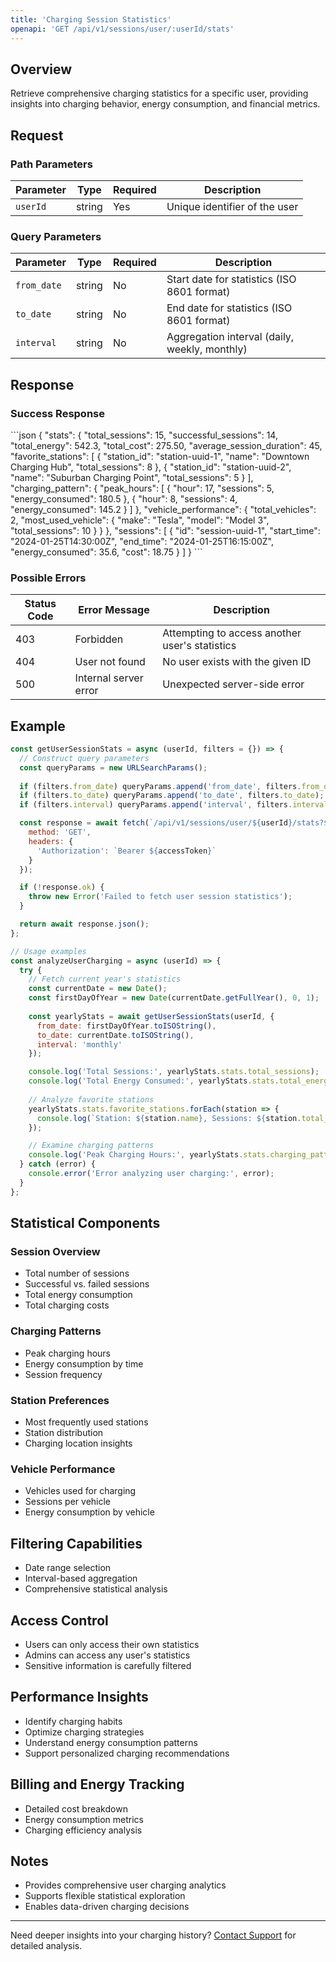 ```yaml
---
title: 'Charging Session Statistics'
openapi: 'GET /api/v1/sessions/user/:userId/stats'
---
```


## Overview

Retrieve comprehensive charging statistics for a specific user, providing insights into charging behavior, energy consumption, and financial metrics.

## Request

### Path Parameters

| Parameter | Type | Required | Description |
|-----------|------|----------|-------------|
| `userId` | string | Yes | Unique identifier of the user |

### Query Parameters

| Parameter | Type | Required | Description |
|-----------|------|----------|-------------|
| `from_date` | string | No | Start date for statistics (ISO 8601 format) |
| `to_date` | string | No | End date for statistics (ISO 8601 format) |
| `interval` | string | No | Aggregation interval (daily, weekly, monthly) |

## Response

### Success Response

<ResponseExample>
```json
{
  "stats": {
    "total_sessions": 15,
    "successful_sessions": 14,
    "total_energy": 542.3,
    "total_cost": 275.50,
    "average_session_duration": 45,
    "favorite_stations": [
      {
        "station_id": "station-uuid-1",
        "name": "Downtown Charging Hub",
        "total_sessions": 8
      },
      {
        "station_id": "station-uuid-2",
        "name": "Suburban Charging Point",
        "total_sessions": 5
      }
    ],
    "charging_pattern": {
      "peak_hours": [
        {
          "hour": 17,
          "sessions": 5,
          "energy_consumed": 180.5
        },
        {
          "hour": 8,
          "sessions": 4,
          "energy_consumed": 145.2
        }
      ]
    },
    "vehicle_performance": {
      "total_vehicles": 2,
      "most_used_vehicle": {
        "make": "Tesla",
        "model": "Model 3",
        "total_sessions": 10
      }
    }
  },
  "sessions": [
    {
      "id": "session-uuid-1",
      "start_time": "2024-01-25T14:30:00Z",
      "end_time": "2024-01-25T16:15:00Z",
      "energy_consumed": 35.6,
      "cost": 18.75
    }
  ]
}
```
</ResponseExample>

### Possible Errors

| Status Code | Error Message | Description |
|------------|--------------|-------------|
| 403 | Forbidden | Attempting to access another user's statistics |
| 404 | User not found | No user exists with the given ID |
| 500 | Internal server error | Unexpected server-side error |

## Example

```javascript
const getUserSessionStats = async (userId, filters = {}) => {
  // Construct query parameters
  const queryParams = new URLSearchParams();
  
  if (filters.from_date) queryParams.append('from_date', filters.from_date);
  if (filters.to_date) queryParams.append('to_date', filters.to_date);
  if (filters.interval) queryParams.append('interval', filters.interval);

  const response = await fetch(`/api/v1/sessions/user/${userId}/stats?${queryParams}`, {
    method: 'GET',
    headers: {
      'Authorization': `Bearer ${accessToken}`
    }
  });

  if (!response.ok) {
    throw new Error('Failed to fetch user session statistics');
  }

  return await response.json();
};

// Usage examples
const analyzeUserCharging = async (userId) => {
  try {
    // Fetch current year's statistics
    const currentDate = new Date();
    const firstDayOfYear = new Date(currentDate.getFullYear(), 0, 1);
    
    const yearlyStats = await getUserSessionStats(userId, {
      from_date: firstDayOfYear.toISOString(),
      to_date: currentDate.toISOString(),
      interval: 'monthly'
    });

    console.log('Total Sessions:', yearlyStats.stats.total_sessions);
    console.log('Total Energy Consumed:', yearlyStats.stats.total_energy);
    
    // Analyze favorite stations
    yearlyStats.stats.favorite_stations.forEach(station => {
      console.log(`Station: ${station.name}, Sessions: ${station.total_sessions}`);
    });

    // Examine charging patterns
    console.log('Peak Charging Hours:', yearlyStats.stats.charging_pattern.peak_hours);
  } catch (error) {
    console.error('Error analyzing user charging:', error);
  }
};
```

## Statistical Components

### Session Overview
- Total number of sessions
- Successful vs. failed sessions
- Total energy consumption
- Total charging costs

### Charging Patterns
- Peak charging hours
- Energy consumption by time
- Session frequency

### Station Preferences
- Most frequently used stations
- Station distribution
- Charging location insights

### Vehicle Performance
- Vehicles used for charging
- Sessions per vehicle
- Energy consumption by vehicle

## Filtering Capabilities

- Date range selection
- Interval-based aggregation
- Comprehensive statistical analysis

## Access Control

- Users can only access their own statistics
- Admins can access any user's statistics
- Sensitive information is carefully filtered

## Performance Insights

- Identify charging habits
- Optimize charging strategies
- Understand energy consumption patterns
- Support personalized charging recommendations

## Billing and Energy Tracking

- Detailed cost breakdown
- Energy consumption metrics
- Charging efficiency analysis

## Notes

- Provides comprehensive user charging analytics
- Supports flexible statistical exploration
- Enables data-driven charging decisions

---

Need deeper insights into your charging history? [Contact Support](/support) for detailed analysis.